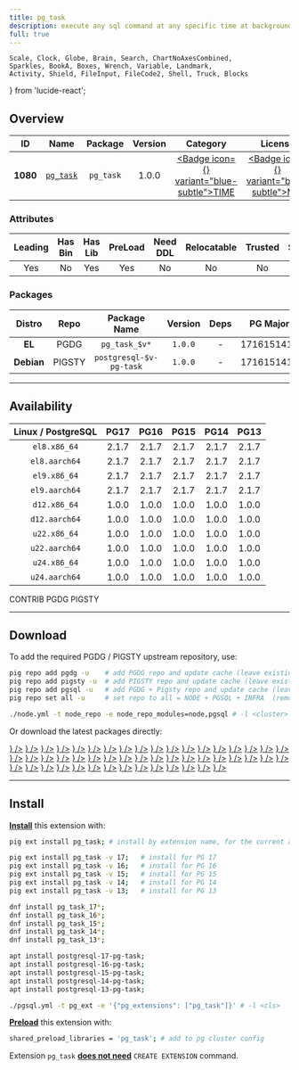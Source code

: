 ```yaml
---
title: pg_task
description: execute any sql command at any specific time at background
full: true
---
```


    Scale, Clock, Globe, Brain, Search, ChartNoAxesCombined,
    Sparkles, BookA, Boxes, Wrench, Variable, Landmark,
    Activity, Shield, FileInput, FileCode2, Shell, Truck, Blocks
} from 'lucide-react';

## Overview

| <TooltipIconButton tooltip="Extension unique identifier" side="top">ID</TooltipIconButton> | <TooltipIconButton tooltip="Extension name" side="top">Name</TooltipIconButton> | <TooltipIconButton tooltip="Package name for installation" side="top">Package</TooltipIconButton> | <TooltipIconButton tooltip="Latest available extension version" side="top">Version</TooltipIconButton> | <TooltipIconButton tooltip="Extension category" side="top">Category</TooltipIconButton> | <TooltipIconButton tooltip="Open source license" side="top">License</TooltipIconButton> | <TooltipIconButton tooltip="Programming language" side="top">Lang</TooltipIconButton> |
|:--------:|:--------:|:----------:|:--------------:|:---------------------------------------:|:------------------------------------------------------:|:----:|
| **1080** | [`pg_task`](https://github.com/RekGRpth/pg_task) | `pg_task` | 1.0.0 | <a href="/ext/time" className="no-underline"><Badge icon={<Clock />} variant="blue-subtle">TIME</Badge></a> | <a href="/ext/list/license#mit" className="no-underline"><Badge icon={<Scale />} variant="blue-subtle">MIT</Badge></a> | <a href="/ext/list/lang#c"><Badge icon={<FileCode2 />} variant="blue-subtle">C</Badge></a> |

### Attributes

| <TooltipIconButton tooltip="The Primary Leading extension in the Package" side="top">Leading</TooltipIconButton> | <TooltipIconButton tooltip="Contains binary utils" side="top">Has Bin</TooltipIconButton> | <TooltipIconButton tooltip="Contains .so shared library files" side="top">Has Lib</TooltipIconButton> | <TooltipIconButton tooltip="Requires preloading via shared_preload_libraries" side="top">PreLoad</TooltipIconButton> | <TooltipIconButton tooltip="Requires CREATE EXTENSION DDL command" side="top">Need DDL</TooltipIconButton> | <TooltipIconButton tooltip="Can be installed in any schema" side="top">Relocatable</TooltipIconButton> | <TooltipIconButton tooltip="Can be created by non-superuser" side="top">Trusted</TooltipIconButton> | <TooltipIconButton tooltip="Schemas used by this extension" side="top">Schemas</TooltipIconButton> |
|:-------:|:-------:|:-------:|:-------:|:--------:|:-----------:|:-------:|:-------:|
| Yes | No | Yes | Yes | No | No | No | - |

### Packages

| <TooltipIconButton tooltip="Linux distribution family, EL or Debian" side="top">Distro</TooltipIconButton> | <TooltipIconButton tooltip="Package repository" side="top">Repo</TooltipIconButton> | <TooltipIconButton tooltip="The RPM/DEB Package Name Pattern (replace $v with real pg major)" side="top">Package Name</TooltipIconButton> | <TooltipIconButton tooltip="Latest package version" side="top">Version</TooltipIconButton> | <TooltipIconButton tooltip="RPM/DEB Package dependencies" side="top">Deps</TooltipIconButton> | <TooltipIconButton tooltip="Available in these PostgreSQL Major Versions" side="top">PG Major</TooltipIconButton> |
|:----------:|:--------:|:------------------------:|:-----------:|:------------:|:------------------:|
|   **EL**   | <Badge variant="blue-subtle"><span className="font-bold">PGDG</span></Badge> | `pg_task_$v*` | `1.0.0` | - | <Badge variant="green-subtle">17</Badge><Badge variant="green-subtle">16</Badge><Badge variant="green-subtle">15</Badge><Badge variant="green-subtle">14</Badge><Badge variant="green-subtle">13</Badge> |
| **Debian** | <Badge variant="amber-subtle"><span className="font-bold">PIGSTY</span></Badge> | `postgresql-$v-pg-task` | `1.0.0` | - | <Badge variant="green-subtle">17</Badge><Badge variant="green-subtle">16</Badge><Badge variant="green-subtle">15</Badge><Badge variant="green-subtle">14</Badge><Badge variant="green-subtle">13</Badge> |



------

## Availability

| <TooltipIconButton tooltip="Linux Distro Arch / PostgreSQL Major Version" side="top">Linux / PostgreSQL </TooltipIconButton> | **PG17** | **PG16** | **PG15** | **PG14** | **PG13** |
|:-----:|:-----:|:-----:|:-----:|:-----:|:-----:|
| `el8.x86_64` | <Badge variant="blue-subtle">2.1.7</Badge> | <Badge variant="blue-subtle">2.1.7</Badge> | <Badge variant="blue-subtle">2.1.7</Badge> | <Badge variant="blue-subtle">2.1.7</Badge> | <Badge variant="blue-subtle">2.1.7</Badge> |
| `el8.aarch64` | <Badge variant="blue-subtle">2.1.7</Badge> | <Badge variant="blue-subtle">2.1.7</Badge> | <Badge variant="blue-subtle">2.1.7</Badge> | <Badge variant="blue-subtle">2.1.7</Badge> | <Badge variant="blue-subtle">2.1.7</Badge> |
| `el9.x86_64` | <Badge variant="blue-subtle">2.1.7</Badge> | <Badge variant="blue-subtle">2.1.7</Badge> | <Badge variant="blue-subtle">2.1.7</Badge> | <Badge variant="blue-subtle">2.1.7</Badge> | <Badge variant="blue-subtle">2.1.7</Badge> |
| `el9.aarch64` | <Badge variant="blue-subtle">2.1.7</Badge> | <Badge variant="blue-subtle">2.1.7</Badge> | <Badge variant="blue-subtle">2.1.7</Badge> | <Badge variant="blue-subtle">2.1.7</Badge> | <Badge variant="blue-subtle">2.1.7</Badge> |
| `d12.x86_64` | <Badge variant="amber-subtle">1.0.0</Badge> | <Badge variant="amber-subtle">1.0.0</Badge> | <Badge variant="amber-subtle">1.0.0</Badge> | <Badge variant="amber-subtle">1.0.0</Badge> | <Badge variant="amber-subtle">1.0.0</Badge> |
| `d12.aarch64` | <Badge variant="amber-subtle">1.0.0</Badge> | <Badge variant="amber-subtle">1.0.0</Badge> | <Badge variant="amber-subtle">1.0.0</Badge> | <Badge variant="amber-subtle">1.0.0</Badge> | <Badge variant="amber-subtle">1.0.0</Badge> |
| `u22.x86_64` | <Badge variant="amber-subtle">1.0.0</Badge> | <Badge variant="amber-subtle">1.0.0</Badge> | <Badge variant="amber-subtle">1.0.0</Badge> | <Badge variant="amber-subtle">1.0.0</Badge> | <Badge variant="amber-subtle">1.0.0</Badge> |
| `u22.aarch64` | <Badge variant="amber-subtle">1.0.0</Badge> | <Badge variant="amber-subtle">1.0.0</Badge> | <Badge variant="amber-subtle">1.0.0</Badge> | <Badge variant="amber-subtle">1.0.0</Badge> | <Badge variant="amber-subtle">1.0.0</Badge> |
| `u24.x86_64` | <Badge variant="amber-subtle">1.0.0</Badge> | <Badge variant="amber-subtle">1.0.0</Badge> | <Badge variant="amber-subtle">1.0.0</Badge> | <Badge variant="amber-subtle">1.0.0</Badge> | <Badge variant="amber-subtle">1.0.0</Badge> |
| `u24.aarch64` | <Badge variant="amber-subtle">1.0.0</Badge> | <Badge variant="amber-subtle">1.0.0</Badge> | <Badge variant="amber-subtle">1.0.0</Badge> | <Badge variant="amber-subtle">1.0.0</Badge> | <Badge variant="amber-subtle">1.0.0</Badge> |

<Badge variant="green-subtle"><span className="font-black">CONTRIB</span></Badge> <Badge variant="blue-subtle"><span className="font-black">PGDG</span></Badge> <Badge variant="amber-subtle"><span className="font-black">PIGSTY</span></Badge>

------

## Download

To add the required PGDG / PIGSTY upstream repository, use:

```bash tab="pig"
pig repo add pgdg -u    # add PGDG repo and update cache (leave existing repos)
pig repo add pigsty -u  # add PIGSTY repo and update cache (leave existing repos)
pig repo add pgsql -u   # add PGDG + Pigsty repo and update cache (leave existing repos)
pig repo set all -u     # set repo to all = NODE + PGSQL + INFRA  (remove existing repos)
```
```bash tab="pigsty"
./node.yml -t node_repo -e node_repo_modules=node,pgsql # -l <cluster>
```

Or download the latest packages directly:

<Files>
    <Folder name="el8.x86_64">
        <a href="https://download.postgresql.org/pub/repos/yum/17/redhat/rhel-8-x86_64/pg_task_17-2.1.7-1PGDG.rhel8.x86_64.rpm"><File name="pg_task_17-2.1.7-1PGDG.rhel8.x86_64.rpm" icon={<Package className="text-emerald-500" />} /></a>
        <a href="https://download.postgresql.org/pub/repos/yum/16/redhat/rhel-8-x86_64/pg_task_16-2.1.7-1PGDG.rhel8.x86_64.rpm"><File name="pg_task_16-2.1.7-1PGDG.rhel8.x86_64.rpm" icon={<Package className="text-emerald-500" />} /></a>
        <a href="https://download.postgresql.org/pub/repos/yum/15/redhat/rhel-8-x86_64/pg_task_15-2.1.7-1PGDG.rhel8.x86_64.rpm"><File name="pg_task_15-2.1.7-1PGDG.rhel8.x86_64.rpm" icon={<Package className="text-emerald-500" />} /></a>
        <a href="https://download.postgresql.org/pub/repos/yum/14/redhat/rhel-8-x86_64/pg_task_14-2.1.7-1PGDG.rhel8.x86_64.rpm"><File name="pg_task_14-2.1.7-1PGDG.rhel8.x86_64.rpm" icon={<Package className="text-emerald-500" />} /></a>
        <a href="https://download.postgresql.org/pub/repos/yum/13/redhat/rhel-8-x86_64/pg_task_13-2.1.7-1PGDG.rhel8.x86_64.rpm"><File name="pg_task_13-2.1.7-1PGDG.rhel8.x86_64.rpm" icon={<Package className="text-emerald-500" />} /></a>
    </Folder>
    <Folder name="el8.aarch64">
        <a href="https://download.postgresql.org/pub/repos/yum/17/redhat/rhel-8-aarch64/pg_task_17-2.1.7-1PGDG.rhel8.aarch64.rpm"><File name="pg_task_17-2.1.7-1PGDG.rhel8.aarch64.rpm" icon={<Package className="text-orange-500" />} /></a>
        <a href="https://download.postgresql.org/pub/repos/yum/16/redhat/rhel-8-aarch64/pg_task_16-2.1.7-1PGDG.rhel8.aarch64.rpm"><File name="pg_task_16-2.1.7-1PGDG.rhel8.aarch64.rpm" icon={<Package className="text-orange-500" />} /></a>
        <a href="https://download.postgresql.org/pub/repos/yum/15/redhat/rhel-8-aarch64/pg_task_15-2.1.7-1PGDG.rhel8.aarch64.rpm"><File name="pg_task_15-2.1.7-1PGDG.rhel8.aarch64.rpm" icon={<Package className="text-orange-500" />} /></a>
        <a href="https://download.postgresql.org/pub/repos/yum/14/redhat/rhel-8-aarch64/pg_task_14-2.1.7-1PGDG.rhel8.aarch64.rpm"><File name="pg_task_14-2.1.7-1PGDG.rhel8.aarch64.rpm" icon={<Package className="text-orange-500" />} /></a>
        <a href="https://download.postgresql.org/pub/repos/yum/13/redhat/rhel-8-aarch64/pg_task_13-2.1.7-1PGDG.rhel8.aarch64.rpm"><File name="pg_task_13-2.1.7-1PGDG.rhel8.aarch64.rpm" icon={<Package className="text-orange-500" />} /></a>
    </Folder>
    <Folder name="el9.x86_64">
        <a href="https://download.postgresql.org/pub/repos/yum/17/redhat/rhel-9-x86_64/pg_task_17-2.1.7-1PGDG.rhel9.x86_64.rpm"><File name="pg_task_17-2.1.7-1PGDG.rhel9.x86_64.rpm" icon={<Package className="text-emerald-500" />} /></a>
        <a href="https://download.postgresql.org/pub/repos/yum/16/redhat/rhel-9-x86_64/pg_task_16-2.1.7-1PGDG.rhel9.x86_64.rpm"><File name="pg_task_16-2.1.7-1PGDG.rhel9.x86_64.rpm" icon={<Package className="text-emerald-500" />} /></a>
        <a href="https://download.postgresql.org/pub/repos/yum/15/redhat/rhel-9-x86_64/pg_task_15-2.1.7-1PGDG.rhel9.x86_64.rpm"><File name="pg_task_15-2.1.7-1PGDG.rhel9.x86_64.rpm" icon={<Package className="text-emerald-500" />} /></a>
        <a href="https://download.postgresql.org/pub/repos/yum/14/redhat/rhel-9-x86_64/pg_task_14-2.1.7-1PGDG.rhel9.x86_64.rpm"><File name="pg_task_14-2.1.7-1PGDG.rhel9.x86_64.rpm" icon={<Package className="text-emerald-500" />} /></a>
        <a href="https://download.postgresql.org/pub/repos/yum/13/redhat/rhel-9-x86_64/pg_task_13-2.1.7-1PGDG.rhel9.x86_64.rpm"><File name="pg_task_13-2.1.7-1PGDG.rhel9.x86_64.rpm" icon={<Package className="text-emerald-500" />} /></a>
    </Folder>
    <Folder name="el9.aarch64">
        <a href="https://download.postgresql.org/pub/repos/yum/17/redhat/rhel-9-aarch64/pg_task_17-2.1.7-1PGDG.rhel9.aarch64.rpm"><File name="pg_task_17-2.1.7-1PGDG.rhel9.aarch64.rpm" icon={<Package className="text-orange-500" />} /></a>
        <a href="https://download.postgresql.org/pub/repos/yum/16/redhat/rhel-9-aarch64/pg_task_16-2.1.7-1PGDG.rhel9.aarch64.rpm"><File name="pg_task_16-2.1.7-1PGDG.rhel9.aarch64.rpm" icon={<Package className="text-orange-500" />} /></a>
        <a href="https://download.postgresql.org/pub/repos/yum/15/redhat/rhel-9-aarch64/pg_task_15-2.1.7-1PGDG.rhel9.aarch64.rpm"><File name="pg_task_15-2.1.7-1PGDG.rhel9.aarch64.rpm" icon={<Package className="text-orange-500" />} /></a>
        <a href="https://download.postgresql.org/pub/repos/yum/14/redhat/rhel-9-aarch64/pg_task_14-2.1.7-1PGDG.rhel9.aarch64.rpm"><File name="pg_task_14-2.1.7-1PGDG.rhel9.aarch64.rpm" icon={<Package className="text-orange-500" />} /></a>
        <a href="https://download.postgresql.org/pub/repos/yum/13/redhat/rhel-9-aarch64/pg_task_13-2.1.7-1PGDG.rhel9.aarch64.rpm"><File name="pg_task_13-2.1.7-1PGDG.rhel9.aarch64.rpm" icon={<Package className="text-orange-500" />} /></a>
    </Folder>
    <Folder name="d12.x86_64">
        <a href="https://repo.pigsty.io/apt/pgsql/bookworm/pool/main/p/pg-task/postgresql-17-pg-task_1.0.0-3PIGSTY~bookworm_amd64.deb"><File name="postgresql-17-pg-task_1.0.0-3PIGSTY~bookworm_amd64.deb" icon={<Box className="text-emerald-500" />} /></a>
        <a href="https://repo.pigsty.io/apt/pgsql/bookworm/pool/main/p/pg-task/postgresql-16-pg-task_1.0.0-3PIGSTY~bookworm_amd64.deb"><File name="postgresql-16-pg-task_1.0.0-3PIGSTY~bookworm_amd64.deb" icon={<Box className="text-emerald-500" />} /></a>
        <a href="https://repo.pigsty.io/apt/pgsql/bookworm/pool/main/p/pg-task/postgresql-15-pg-task_1.0.0-3PIGSTY~bookworm_amd64.deb"><File name="postgresql-15-pg-task_1.0.0-3PIGSTY~bookworm_amd64.deb" icon={<Box className="text-emerald-500" />} /></a>
        <a href="https://repo.pigsty.io/apt/pgsql/bookworm/pool/main/p/pg-task/postgresql-14-pg-task_1.0.0-3PIGSTY~bookworm_amd64.deb"><File name="postgresql-14-pg-task_1.0.0-3PIGSTY~bookworm_amd64.deb" icon={<Box className="text-emerald-500" />} /></a>
        <a href="https://repo.pigsty.io/apt/pgsql/bookworm/pool/main/p/pg-task/postgresql-13-pg-task_1.0.0-3PIGSTY~bookworm_amd64.deb"><File name="postgresql-13-pg-task_1.0.0-3PIGSTY~bookworm_amd64.deb" icon={<Box className="text-emerald-500" />} /></a>
    </Folder>
    <Folder name="d12.aarch64">
        <a href="https://repo.pigsty.io/apt/pgsql/bookworm/pool/main/p/pg-task/postgresql-17-pg-task_1.0.0-3PIGSTY~bookworm_arm64.deb"><File name="postgresql-17-pg-task_1.0.0-3PIGSTY~bookworm_arm64.deb" icon={<Box className="text-orange-500" />} /></a>
        <a href="https://repo.pigsty.io/apt/pgsql/bookworm/pool/main/p/pg-task/postgresql-16-pg-task_1.0.0-3PIGSTY~bookworm_arm64.deb"><File name="postgresql-16-pg-task_1.0.0-3PIGSTY~bookworm_arm64.deb" icon={<Box className="text-orange-500" />} /></a>
        <a href="https://repo.pigsty.io/apt/pgsql/bookworm/pool/main/p/pg-task/postgresql-15-pg-task_1.0.0-3PIGSTY~bookworm_arm64.deb"><File name="postgresql-15-pg-task_1.0.0-3PIGSTY~bookworm_arm64.deb" icon={<Box className="text-orange-500" />} /></a>
        <a href="https://repo.pigsty.io/apt/pgsql/bookworm/pool/main/p/pg-task/postgresql-14-pg-task_1.0.0-3PIGSTY~bookworm_arm64.deb"><File name="postgresql-14-pg-task_1.0.0-3PIGSTY~bookworm_arm64.deb" icon={<Box className="text-orange-500" />} /></a>
        <a href="https://repo.pigsty.io/apt/pgsql/bookworm/pool/main/p/pg-task/postgresql-13-pg-task_1.0.0-3PIGSTY~bookworm_arm64.deb"><File name="postgresql-13-pg-task_1.0.0-3PIGSTY~bookworm_arm64.deb" icon={<Box className="text-orange-500" />} /></a>
    </Folder>
    <Folder name="u22.x86_64">
        <a href="https://repo.pigsty.io/apt/pgsql/jammy/pool/main/p/pg-task/postgresql-17-pg-task_1.0.0-3PIGSTY~jammy_amd64.deb"><File name="postgresql-17-pg-task_1.0.0-3PIGSTY~jammy_amd64.deb" icon={<Box className="text-emerald-500" />} /></a>
        <a href="https://repo.pigsty.io/apt/pgsql/jammy/pool/main/p/pg-task/postgresql-16-pg-task_1.0.0-3PIGSTY~jammy_amd64.deb"><File name="postgresql-16-pg-task_1.0.0-3PIGSTY~jammy_amd64.deb" icon={<Box className="text-emerald-500" />} /></a>
        <a href="https://repo.pigsty.io/apt/pgsql/jammy/pool/main/p/pg-task/postgresql-15-pg-task_1.0.0-3PIGSTY~jammy_amd64.deb"><File name="postgresql-15-pg-task_1.0.0-3PIGSTY~jammy_amd64.deb" icon={<Box className="text-emerald-500" />} /></a>
        <a href="https://repo.pigsty.io/apt/pgsql/jammy/pool/main/p/pg-task/postgresql-14-pg-task_1.0.0-3PIGSTY~jammy_amd64.deb"><File name="postgresql-14-pg-task_1.0.0-3PIGSTY~jammy_amd64.deb" icon={<Box className="text-emerald-500" />} /></a>
        <a href="https://repo.pigsty.io/apt/pgsql/jammy/pool/main/p/pg-task/postgresql-13-pg-task_1.0.0-3PIGSTY~jammy_amd64.deb"><File name="postgresql-13-pg-task_1.0.0-3PIGSTY~jammy_amd64.deb" icon={<Box className="text-emerald-500" />} /></a>
    </Folder>
    <Folder name="u22.aarch64">
        <a href="https://repo.pigsty.io/apt/pgsql/jammy/pool/main/p/pg-task/postgresql-17-pg-task_1.0.0-3PIGSTY~jammy_arm64.deb"><File name="postgresql-17-pg-task_1.0.0-3PIGSTY~jammy_arm64.deb" icon={<Box className="text-orange-500" />} /></a>
        <a href="https://repo.pigsty.io/apt/pgsql/jammy/pool/main/p/pg-task/postgresql-16-pg-task_1.0.0-3PIGSTY~jammy_arm64.deb"><File name="postgresql-16-pg-task_1.0.0-3PIGSTY~jammy_arm64.deb" icon={<Box className="text-orange-500" />} /></a>
        <a href="https://repo.pigsty.io/apt/pgsql/jammy/pool/main/p/pg-task/postgresql-15-pg-task_1.0.0-3PIGSTY~jammy_arm64.deb"><File name="postgresql-15-pg-task_1.0.0-3PIGSTY~jammy_arm64.deb" icon={<Box className="text-orange-500" />} /></a>
        <a href="https://repo.pigsty.io/apt/pgsql/jammy/pool/main/p/pg-task/postgresql-14-pg-task_1.0.0-3PIGSTY~jammy_arm64.deb"><File name="postgresql-14-pg-task_1.0.0-3PIGSTY~jammy_arm64.deb" icon={<Box className="text-orange-500" />} /></a>
        <a href="https://repo.pigsty.io/apt/pgsql/jammy/pool/main/p/pg-task/postgresql-13-pg-task_1.0.0-3PIGSTY~jammy_arm64.deb"><File name="postgresql-13-pg-task_1.0.0-3PIGSTY~jammy_arm64.deb" icon={<Box className="text-orange-500" />} /></a>
    </Folder>
    <Folder name="u24.x86_64">
        <a href="https://repo.pigsty.io/apt/pgsql/noble/pool/main/p/pg-task/postgresql-17-pg-task_1.0.0-3PIGSTY~noble_amd64.deb"><File name="postgresql-17-pg-task_1.0.0-3PIGSTY~noble_amd64.deb" icon={<Box className="text-emerald-500" />} /></a>
        <a href="https://repo.pigsty.io/apt/pgsql/noble/pool/main/p/pg-task/postgresql-16-pg-task_1.0.0-3PIGSTY~noble_amd64.deb"><File name="postgresql-16-pg-task_1.0.0-3PIGSTY~noble_amd64.deb" icon={<Box className="text-emerald-500" />} /></a>
        <a href="https://repo.pigsty.io/apt/pgsql/noble/pool/main/p/pg-task/postgresql-15-pg-task_1.0.0-3PIGSTY~noble_amd64.deb"><File name="postgresql-15-pg-task_1.0.0-3PIGSTY~noble_amd64.deb" icon={<Box className="text-emerald-500" />} /></a>
        <a href="https://repo.pigsty.io/apt/pgsql/noble/pool/main/p/pg-task/postgresql-14-pg-task_1.0.0-3PIGSTY~noble_amd64.deb"><File name="postgresql-14-pg-task_1.0.0-3PIGSTY~noble_amd64.deb" icon={<Box className="text-emerald-500" />} /></a>
        <a href="https://repo.pigsty.io/apt/pgsql/noble/pool/main/p/pg-task/postgresql-13-pg-task_1.0.0-3PIGSTY~noble_amd64.deb"><File name="postgresql-13-pg-task_1.0.0-3PIGSTY~noble_amd64.deb" icon={<Box className="text-emerald-500" />} /></a>
    </Folder>
    <Folder name="u24.aarch64">
        <a href="https://repo.pigsty.io/apt/pgsql/noble/pool/main/p/pg-task/postgresql-17-pg-task_1.0.0-3PIGSTY~noble_arm64.deb"><File name="postgresql-17-pg-task_1.0.0-3PIGSTY~noble_arm64.deb" icon={<Box className="text-orange-500" />} /></a>
        <a href="https://repo.pigsty.io/apt/pgsql/noble/pool/main/p/pg-task/postgresql-16-pg-task_1.0.0-3PIGSTY~noble_arm64.deb"><File name="postgresql-16-pg-task_1.0.0-3PIGSTY~noble_arm64.deb" icon={<Box className="text-orange-500" />} /></a>
        <a href="https://repo.pigsty.io/apt/pgsql/noble/pool/main/p/pg-task/postgresql-15-pg-task_1.0.0-3PIGSTY~noble_arm64.deb"><File name="postgresql-15-pg-task_1.0.0-3PIGSTY~noble_arm64.deb" icon={<Box className="text-orange-500" />} /></a>
        <a href="https://repo.pigsty.io/apt/pgsql/noble/pool/main/p/pg-task/postgresql-14-pg-task_1.0.0-3PIGSTY~noble_arm64.deb"><File name="postgresql-14-pg-task_1.0.0-3PIGSTY~noble_arm64.deb" icon={<Box className="text-orange-500" />} /></a>
        <a href="https://repo.pigsty.io/apt/pgsql/noble/pool/main/p/pg-task/postgresql-13-pg-task_1.0.0-3PIGSTY~noble_arm64.deb"><File name="postgresql-13-pg-task_1.0.0-3PIGSTY~noble_arm64.deb" icon={<Box className="text-orange-500" />} /></a>
    </Folder>
</Files>

------

## Install

[**Install**](/docs/pgsql/ext/install) this extension with:

```bash tab="pig"
pig ext install pg_task; # install by extension name, for the current active PG version

pig ext install pg_task -v 17;   # install for PG 17
pig ext install pg_task -v 16;   # install for PG 16
pig ext install pg_task -v 15;   # install for PG 15
pig ext install pg_task -v 14;   # install for PG 14
pig ext install pg_task -v 13;   # install for PG 13
```
```bash tab="yum" 
dnf install pg_task_17*;
dnf install pg_task_16*;
dnf install pg_task_15*;
dnf install pg_task_14*;
dnf install pg_task_13*;
```
```bash tab="apt" 
apt install postgresql-17-pg-task;
apt install postgresql-16-pg-task;
apt install postgresql-15-pg-task;
apt install postgresql-14-pg-task;
apt install postgresql-13-pg-task;
```
```bash tab="ansible"
./pgsql.yml -t pg_ext -e '{"pg_extensions": ["pg_task"]}' # -l <cls>
```

[**Preload**](/docs/pgsql/ext/load) this extension with:

```bash
shared_preload_libraries = 'pg_task'; # add to pg cluster config
```

Extension `pg_task` [**does not need**](/docs/pgsql/ext/create#list-of-extensions-without-ddl) `CREATE EXTENSION` command.


